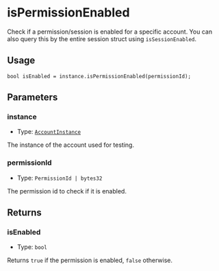# isPermissionEnabled 

Check if a permission/session is enabled for a specific account. You can also query this by the entire session struct using `isSessionEnabled`.

## Usage

```solidity copy
bool isEnabled = instance.isPermissionEnabled(permissionId);
```

## Parameters

### instance

- Type: [`AccountInstance`](/modulekit/glossary/types.mdx#accountinstance)

The instance of the account used for testing.

### permissionId

- Type: `PermissionId | bytes32`

The permission id to check if it is enabled.

## Returns

### isEnabled

- Type: `bool`

Returns `true` if the permission is enabled, `false` otherwise.
